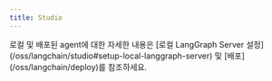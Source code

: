 ```yaml
---
title: Studio
---
```



<Studio/>

<Tip>
로컬 및 배포된 agent에 대한 자세한 내용은 [로컬 LangGraph Server 설정](/oss/langchain/studio#setup-local-langgraph-server) 및 [배포](/oss/langchain/deploy)를 참조하세요.
</Tip>